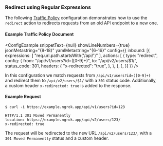 
### Redirect using Regular Expressions

The following [Traffic Policy](/docs/http/traffic-policy/index.mdx) 
configuration demonstrates how to use the `redirect` action to redirects 
requests from an old API endpoint to a new one.

#### Example Traffic Policy Document

<ConfigExample
  snippetText={null}
  showLineNumbers={true}
  jsonMetastring="{8-18}"
  yamlMetastring="{6-16}"
  config={{
    inbound: [{
			expressions: [
				"req.url.path.startsWith('/api/')"
			],
      actions: [
				{
					type: "redirect",
					config: {
						from: "/api/v1/users?id=([0-9]+)",
						to: "/api/v2/users/$1/",
						status_code: 301,
						headers: {
							"x-redirected": "true",
						},
					},
				},
      ],
    }]
  }}
/>

In this configuration we match requests from `/api/v1/users?id=([0-9]+)` and 
redirect them to `/api/v2/users/$1/` with a `301` status code. Additionally, a 
custom header `x-redirected: true` is added to the response.

#### Example Request

```shell
$ curl -i https://example.ngrok.app/api/v1/users?id=123
```

```http
HTTP/1.1 301 Moved Permanently
location: https://example.ngrok.app/api/v2/users/123/
x-redirected: true
```

The request will be redirected to the new URL `/api/v2/users/123/`, with a 
`301 Moved Permanently` status and a custom header.

